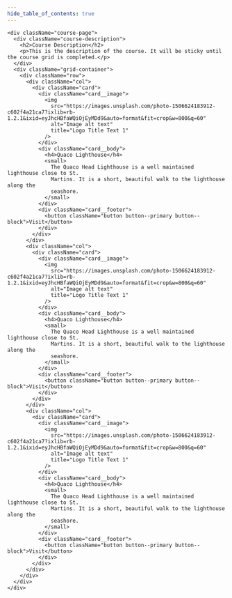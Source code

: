 ```yaml
---
hide_table_of_contents: true
---
```



    <div className="course-page">
      <div className="course-description">
        <h2>Course Description</h2>
        <p>This is the description of the course. It will be sticky until the course grid is completed.</p>
      </div>
      <div className="grid-container">
        <div className="row">
          <div className="col">
            <div className="card">
              <div className="card__image">
                <img
                  src="https://images.unsplash.com/photo-1506624183912-c602f4a21ca7?ixlib=rb-1.2.1&ixid=eyJhcHBfaWQiOjEyMDd9&auto=format&fit=crop&w=800&q=60"
                  alt="Image alt text"
                  title="Logo Title Text 1"
                />
              </div>
              <div className="card__body">
                <h4>Quaco Lighthouse</h4>
                <small>
                  The Quaco Head Lighthouse is a well maintained lighthouse close to St.
                  Martins. It is a short, beautiful walk to the lighthouse along the
                  seashore.
                </small>
              </div>
              <div className="card__footer">
                <button className="button button--primary button--block">Visit</button>
              </div>
            </div>
          </div>
          <div className="col">
            <div className="card">
              <div className="card__image">
                <img
                  src="https://images.unsplash.com/photo-1506624183912-c602f4a21ca7?ixlib=rb-1.2.1&ixid=eyJhcHBfaWQiOjEyMDd9&auto=format&fit=crop&w=800&q=60"
                  alt="Image alt text"
                  title="Logo Title Text 1"
                />
              </div>
              <div className="card__body">
                <h4>Quaco Lighthouse</h4>
                <small>
                  The Quaco Head Lighthouse is a well maintained lighthouse close to St.
                  Martins. It is a short, beautiful walk to the lighthouse along the
                  seashore.
                </small>
              </div>
              <div className="card__footer">
                <button className="button button--primary button--block">Visit</button>
              </div>
            </div>
          </div>
          <div className="col">
            <div className="card">
              <div className="card__image">
                <img
                  src="https://images.unsplash.com/photo-1506624183912-c602f4a21ca7?ixlib=rb-1.2.1&ixid=eyJhcHBfaWQiOjEyMDd9&auto=format&fit=crop&w=800&q=60"
                  alt="Image alt text"
                  title="Logo Title Text 1"
                />
              </div>
              <div className="card__body">
                <h4>Quaco Lighthouse</h4>
                <small>
                  The Quaco Head Lighthouse is a well maintained lighthouse close to St.
                  Martins. It is a short, beautiful walk to the lighthouse along the
                  seashore.
                </small>
              </div>
              <div className="card__footer">
                <button className="button button--primary button--block">Visit</button>
              </div>
            </div>
          </div>
        </div>
      </div>
    </div>
